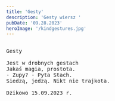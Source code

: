 ```yaml
---
title: 'Gesty'
description: 'Gesty wiersz '
pubDate: '09.28.2023'
heroImage: '/kindgestures.jpg'
---
```

<pre>

Gesty

Jest w drobnych gestach
Jakaś magia, prostota.
- Zupy? - Pyta Stach.
Siedzą, jedzą. Nikt nie trajkota.
  
Dzikowo 15.09.2023 r.

</pre>
